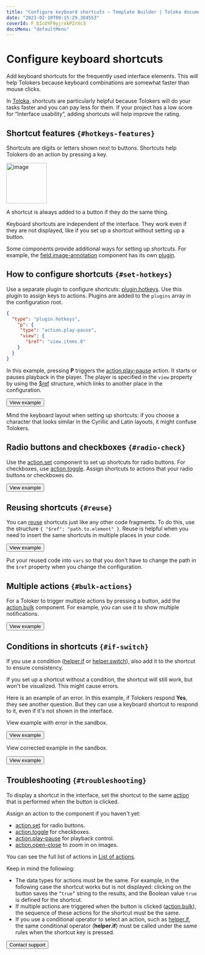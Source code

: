 ```yaml
---
title: "Configure keyboard shortcuts — Template Builder | Toloka documentation"
date: "2023-02-10T09:15:29.384553"
coverId: F_bIcOYF9yjrxkPZrXc3
docsMenu: "defaultMenu"
---
```


# Configure keyboard shortcuts

Add keyboard shortcuts for the frequently used interface elements. This will help Tolokers because keyboard combinations are somewhat faster than mouse clicks.

In [Toloka](https://toloka.ai/), shortcuts are particularly helpful because Tolokers will do your tasks faster and you can pay less for them. If your project has a low score for “Interface usability“, adding shortcuts will help improve the rating.

## Shortcut features `{#hotkeys-features}`

Shortcuts are digits or letters shown next to buttons. Shortcuts help Tolokers do an action by pressing a key.

<Image width="106px" withBackground imageId="1675425350149" alt="image" />

A shortcut is always added to a button if they do the same thing.

Keyboard shortcuts are independent of the interface. They work even if they are not displayed, like if you set up a shortcut without setting up a button.

Some components provide additional ways for setting up shortcuts. For example, the [field.image-annotation](/docs/template-builder/reference/field.image-annotation) component has its own [plugin](/docs/template-builder/reference/plugin.field.image-annotation.hotkeys).

## How to configure shortcuts `{#set-hotkeys}`

Use a separate plugin to configure shortcuts: [plugin.hotkeys](/docs/template-builder/reference/plugin.hotkeys). Use this plugin to assign keys to actions. Plugins are added to the `plugins` array in the configuration root.

```json
{
  "type": "plugin.hotkeys",
    "p": {
     "type": "action.play-pause",
     "view": {
       "$ref": "view.items.0"
    }
  }
}
```

In this example, pressing **P** triggers the [action.play-pause](/docs/template-builder/reference/action.play-pause) action. It starts or pauses playback in the player. The player is specified in the `view` property by using the [$ref](/docs/template-builder/best-practices/reuse) structure, which links to another place in the configuration.

<Button themeColor="light" view="default" size="l" type="link" url="https://ya.cc/t/Xgp6T_QW3ttAao">View example</Button>

<Note mode="tip" title="Tip">

Mind the keyboard layout when setting up shortcuts: if you choose a character that looks similar in the Cyrillic and Latin layouts, it might confuse Tolokers.

</Note>

## Radio buttons and checkboxes `{#radio-check}`

Use the [action.set](/docs/template-builder/reference/action.set) component to set up shortcuts for radio buttons. For checkboxes, use [action.toggle](/docs/template-builder/reference/action.toggle). Assign shortcuts to actions that your radio buttons or checkboxes do.

<Button themeColor="light" view="default" size="l" type="link" url="https://ya.cc/t/I1QHLeKP3ttEqg">View example</Button>

## Reusing shortcuts `{#reuse}`
You can [reuse](/docs/template-builder/best-practices/reuse) shortcuts just like any other code fragments. To do this, use the structure `{ "$ref": "path.to.element" }`. Reuse is helpful when you need to insert the same shortcuts in multiple places in your code.

<Button themeColor="light" view="default" size="l" type="link" url="https://ya.cc/t/xeczgrzA3ttEr8">View example</Button>

<Note mode="tip" title="Tip">

Put your reused code into `vars` so that you don't have to change the path in the `$ref` property when you change the configuration.

</Note>

## Multiple actions `{#bulk-actions}`

For a Toloker to trigger multiple actions by pressing a button, add the [action.bulk](/docs/template-builder/reference/action.bulk) component. For example, you can use it to show multiple notifications.

<Button themeColor="light" view="default" size="l" type="link" url="https://ya.cc/t/8zMd_Hrb3ttErs">View example</Button>

## Conditions in shortcuts `{#if-switch}`

If you use a condition ([helper.if](/docs/template-builder/reference/helper.if) or [helper.switch](/docs/template-builder/reference/helper.switch)), also add it to the shortcut to ensure consistency.

If you set up a shortcut without a condition, the shortcut will still work, but won't be visualized. This might cause errors.

Here is an example of an error. In this example, if Tolokers respond **Yes**, they see another question. But they can use a keyboard shortcut to respond to it, even if it's not shown in the interface.

View example with error in the sandbox.

<Button themeColor="light" view="default" size="l" type="link" url="https://ya.cc/t/wP7fHpwv3ttEsa">View example</Button>

View corrected example in the sandbox.

<Button themeColor="light" view="default" size="l" type="link" url="https://ya.cc/t/j-2Nt8983ttEtB">View example</Button>

## Troubleshooting `{#troubleshooting}`

To display a shortcut in the interface, set the shortcut to the same [action](/docs/template-builder/reference/actions) that is performed when the button is clicked.

Assign an action to the component if you haven't yet:
- [action.set](/docs/template-builder/reference/action.set) for radio buttons.
- [action.toggle](/docs/template-builder/reference/action.toggle) for checkboxes.
- [action.play-pause](/docs/template-builder/reference/action.play-pause) for playback control.
- [action.open-close](/docs/template-builder/reference/action.open-close) to zoom in on images.

You can see the full list of actions in [List of actions](/docs/template-builder/reference/actions).

Keep in mind the following:

- The data types for actions must be the same. For example, in the following case the shortcut works but is not displayed: clicking on the button saves the `“true”` string to the results, and the Boolean value `true` is defined for the shortcut.
- If multiple actions are triggered when the button is clicked ([action.bulk](/docs/template-builder/reference/action.bulk)), the sequence of these actions for the shortcut must be the same.
- If you use a conditional operator to select an action, such as [helper.if](/docs/template-builder/reference/helper.if), the same conditional operator (**helper.if**) must be called under the same rules when the shortcut key is pressed.

<Button themeColor="light" view="default" size="l" type="link" url="/docs/guide/troubleshooting/support?form-source=template-builder-best-practices-hotkeys">Contact support</Button>
